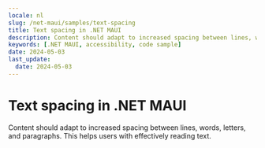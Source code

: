 ```yaml
---
locale: nl
slug: /net-maui/samples/text-spacing
title: Text spacing in .NET MAUI
description: Content should adapt to increased spacing between lines, words, letters, and paragraphs.
keywords: [.NET MAUI, accessibility, code sample]
date: 2024-05-03
last_update:
  date: 2024-05-03
---
```


# Text spacing in .NET MAUI

Content should adapt to increased spacing between lines, words, letters, and paragraphs. This helps users with effectively reading text.

<CodeSample id="text-spacing" platform="net-maui" locale="en"/>
